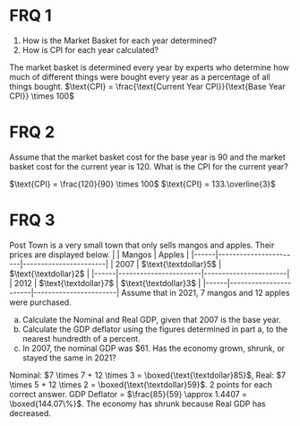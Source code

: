 # FRQ 1
<ol className='alpha-list-mdx'>
	<li>How is the Market Basket for each year determined?</li>
	<li>How is CPI for each year calculated?</li>
</ol>

<FRQ num={1} totalPoints={2}>
	<FRQCheck points={1}>
		The market basket is determined every year by experts who determine how much of different
		things were bought every year as a percentage of all things bought.
	</FRQCheck>
	<FRQCheck points={1}>
		$\text{CPI} = \frac{\text{Current Year CPI}}{\text{Base Year CPI}} \times 100$
	</FRQCheck>
</FRQ>

# FRQ 2
Assume that the market basket cost for the base year is 90 and the market basket cost for the current year is 120. 
What is the CPI for the current year?

<FRQ num={2} totalPoints={2}>
	<FRQCheck points={1}>
		$\text{CPI} = \frac{120}{90} \times 100$
	</FRQCheck>
	<FRQCheck points={1}>
		$\text{CPI} = 133.\overline{3}$
	</FRQCheck>
</FRQ>

# FRQ 3
Post Town is a very small town that only sells mangos and apples. Their prices are displayed below.
|      | Mangos                | Apples                |
|------|-----------------------|-----------------------|
| 2007 | $\text{\textdollar}5$ | $\text{\textdollar}2$ |
|------|-----------------------|-----------------------|
| 2012 | $\text{\textdollar}7$ | $\text{\textdollar}3$ |
|------|-----------------------|-----------------------|
Assume that in 2021, 7 mangos and 12 apples were purchased.
<ol type='a'>
	<li>Calculate the Nominal and Real GDP, given that 2007 is the base year.</li>
	<li>Calculate the GDP deflator using the figures determined in part a, to the nearest hundredth of a percent.</li>
	<li>In 2007, the nominal GDP was $61. Has the economy grown, shrunk, or stayed the same in 2021?</li>
</ol>

<FRQ num={3} totalPoints={8}>
	<FRQCheck points={4}>
		Nominal: $7 \times 7 + 12 \times 3 = \boxed{\text{\textdollar}85}$, Real: $7 \times 5 + 12 \times 2 = \boxed{\text{\textdollar}59}$.
		2 points for each correct answer.
	</FRQCheck>
	<FRQCheck points={2}>
		GDP Deflator = $\frac{85}{59} \approx 1.4407 = \boxed{144.07\%}$.
	</FRQCheck>
	<FRQCheck points={2}>
		The economy has shrunk because Real GDP has decreased.
	</FRQCheck>
</FRQ>